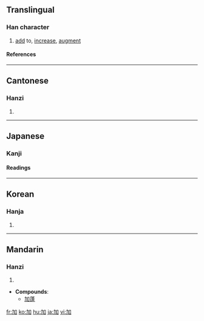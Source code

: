 ==Translingual==
===Han character===
{{Han char|rn=19|rad=力|as=03|sn=5|four=4600<sub>0</sub>|canj=大尸口 (KSR)}}
# [[add]] to, [[increase]], [[augment]]
====References====
{{Han ref|kx=0146.130|dkj=02297|dj=0329.020|hdz=10366.010|uh=52A0|ud=21152|bh=A55B|bd=42331}}
----
==Cantonese==
===Hanzi===
{{yue-hanzi|jyut=|y=ga1}}
# {{defn|Cantonese}}
----
==Japanese==

===Kanji===
{{ja-kanji|grade=|rs=力03}}
====Readings====
{{ja-readings|on=[[か]] (ka)|kun=[[くわえる]] (kuwaeru), [[くわわる]] (kuwawaru), [[くわえて]] (kuwaete)}}
----
==Korean==
===Hanja===
{{ko-hanja|hangeul=[[가]]|rv=ga|mr=ka}}
# {{defn|Korean}}
----
==Mandarin==
===Hanzi===
{{cmn-hanzi|pin=[[jiā]] (jia1)|wg=chia<sup>1</sup>}}
# {{defn|Mandarin}}

* '''Compounds''':
**[[加蓬]]

[[fr:加]]
[[ko:加]]
[[hu:加]]
[[ja:加]]
[[vi:加]]